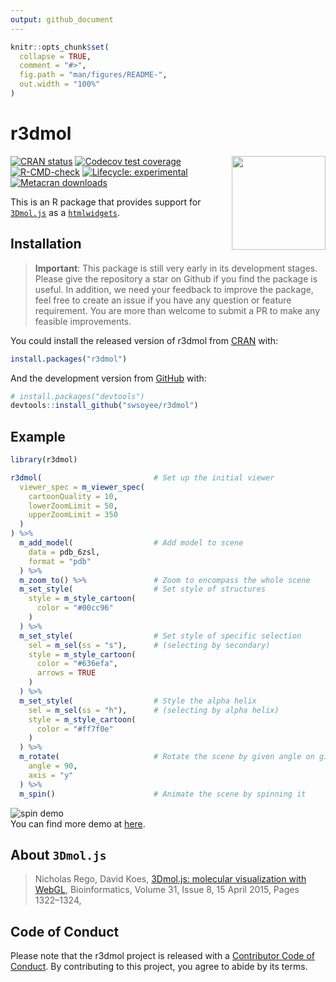 ```yaml
---
output: github_document
---
```


<!-- README.md is generated from README.Rmd. Please edit that file -->

```r
knitr::opts_chunk$set(
  collapse = TRUE,
  comment = "#>",
  fig.path = "man/figures/README-",
  out.width = "100%"
)
```

# r3dmol

<img src="man/figures/logo.png" align="right" style = "height:150px;"/>

<!-- badges: start -->
[![CRAN status](https://www.r-pkg.org/badges/version/r3dmol)](https://CRAN.R-project.org/package=r3dmol)
[![Codecov test coverage](https://codecov.io/gh/swsoyee/r3dmol/branch/master/graph/badge.svg)](https://codecov.io/gh/swsoyee/r3dmol?branch=master)
[![R-CMD-check](https://github.com/swsoyee/r3dmol/actions/workflows/R-CMD-check.yaml/badge.svg)](https://github.com/swsoyee/r3dmol/actions/workflows/R-CMD-check.yaml)
[![Lifecycle: experimental](https://img.shields.io/badge/lifecycle-experimental-orange.svg)](https://lifecycle.r-lib.org/articles/stages.html#experimental)
[![Metacran downloads](https://cranlogs.r-pkg.org/badges/grand-total/r3dmol)](https://cran.r-project.org/package=r3dmol)
<!-- badges: end -->

This is an R package that provides support for [`3Dmol.js`](https://3dmol.csb.pitt.edu/index.html) as a [`htmlwidgets`](https://www.htmlwidgets.org/).

## Installation

> **Important**: This package is still very early in its development stages. Please give the repository a star on Github if you find the package is useful. In addition, we need your feedback to improve the package, feel free to create an issue if you have any question or feature requirement. You are more than welcome to submit a PR to make any feasible improvements.

You could install the released version of r3dmol from [CRAN](https://CRAN.R-project.org) with:

``` r
install.packages("r3dmol")
```

And the development version from [GitHub](https://github.com/) with:

``` r
# install.packages("devtools")
devtools::install_github("swsoyee/r3dmol")
```

## Example

```r
library(r3dmol)

r3dmol(                         # Set up the initial viewer
  viewer_spec = m_viewer_spec(
    cartoonQuality = 10,
    lowerZoomLimit = 50,
    upperZoomLimit = 350
  )
) %>%
  m_add_model(                  # Add model to scene
    data = pdb_6zsl,
    format = "pdb"
  ) %>%
  m_zoom_to() %>%               # Zoom to encompass the whole scene
  m_set_style(                  # Set style of structures
    style = m_style_cartoon(
      color = "#00cc96"
    )
  ) %>%
  m_set_style(                  # Set style of specific selection
    sel = m_sel(ss = "s"),      # (selecting by secondary)
    style = m_style_cartoon(
      color = "#636efa",
      arrows = TRUE
    )
  ) %>%
  m_set_style(                  # Style the alpha helix
    sel = m_sel(ss = "h"),      # (selecting by alpha helix)
    style = m_style_cartoon(
      color = "#ff7f0e"
    )
  ) %>%
  m_rotate(                     # Rotate the scene by given angle on given axis
    angle = 90,
    axis = "y"
  ) %>%
  m_spin()                      # Animate the scene by spinning it
```
![spin demo](man/figures/spin_demo.gif)  
You can find more demo at [here](https://swsoyee.github.io/r3dmol/articles/r3dmol.html).

## About `3Dmol.js`

> Nicholas Rego, David Koes, [3Dmol.js: molecular visualization with WebGL](https://academic.oup.com/bioinformatics/article/31/8/1322/213186), Bioinformatics, Volume 31, Issue 8, 15 April 2015, Pages 1322–1324,

## Code of Conduct

Please note that the r3dmol project is released with a [Contributor Code of Conduct](https://contributor-covenant.org/version/2/0/CODE_OF_CONDUCT.html). By contributing to this project, you agree to abide by its terms.
